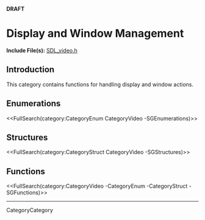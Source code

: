 <!-- #master-page:CategoryTemplate -->
<!-- #master-date:Unknown-Date -->
<!-- format wiki -->
<!-- language en -->
'''DRAFT'''

= Display and Window Management =

'''Include File(s):''' [http://hg.libsdl.org/SDL/file/default/include/SDL_video.h SDL_video.h]


== Introduction ==

This category contains functions for handling display and window actions.

== Enumerations ==
<<FullSearch(category:CategoryEnum CategoryVideo -SGEnumerations)>>

== Structures ==
<<FullSearch(category:CategoryStruct CategoryVideo -SGStructures)>>

== Functions ==
<<FullSearch(category:CategoryVideo -CategoryEnum -CategoryStruct -SGFunctions)>>

----
CategoryCategory
